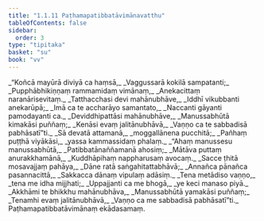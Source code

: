 ```yaml
---
title: "1.1.11 Paṭhamapatibbatāvimānavatthu"
tableOfContents: false
sidebar:
  order: 3
type: "tipitaka"
basket: "su"
book: "vv"
---
```



<DynamicBreadcrumb />

<Division number="93" book="vv">

<Paragraph number="104" type="verses" book="vv">
_“Koñcā mayūrā diviyā ca haṃsā,_  
_Vaggussarā kokilā sampatanti;_  
_Pupphābhikiṇṇaṃ rammamidaṃ vimānaṃ,_  
_Anekacittaṃ naranārisevitaṃ._  

</Paragraph>

</Division>
<Division number="94" book="vv">

<Paragraph number="105" type="verses" book="vv">
_Tatthacchasi devi mahānubhāve,_  
_Iddhī vikubbanti anekarūpā;_  
_Imā ca te accharāyo samantato,_  
_Naccanti gāyanti pamodayanti ca._  

</Paragraph>

</Division>
<Division number="95" book="vv">

<Paragraph number="106" type="verses" book="vv">
_Deviddhipattāsi mahānubhāve,_  
_Manussabhūtā kimakāsi puññaṃ;_  
_Kenāsi evaṃ jalitānubhāvā,_  
_Vaṇṇo ca te sabbadisā pabhāsatī”ti._  

</Paragraph>

</Division>
<Division number="96" book="vv">

<Paragraph number="107" type="verses" book="vv">
_Sā devatā attamanā,_  
_moggallānena pucchitā;_  
_Pañhaṃ puṭṭhā viyākāsi,_  
_yassa kammassidaṃ phalaṃ._  

</Paragraph>

</Division>
<Division number="97" book="vv">

<Paragraph number="108" type="verses" book="vv">
_“Ahaṃ manussesu manussabhūtā,_  
_Patibbatānaññamanā ahosiṃ;_  
_Mātāva puttaṃ anurakkhamānā,_  
_Kuddhāpihaṃ nappharusaṃ avocaṃ._  

</Paragraph>

</Division>
<Division number="98" book="vv">

<Paragraph number="109" type="verses" book="vv">
_Sacce ṭhitā mosavajjaṃ pahāya,_  
_Dāne ratā saṅgahitattabhāvā;_  
_Annañca pānañca pasannacittā,_  
_Sakkacca dānaṃ vipulaṃ adāsiṃ._  

</Paragraph>

</Division>
<Division number="99" book="vv">

<Paragraph number="110" type="verses" book="vv">
_Tena metādiso vaṇṇo,_  
_tena me idha mijjhati;_  
_Uppajjanti ca me bhogā,_  
_ye keci manaso piyā._  

</Paragraph>

</Division>
<Division number="100" book="vv">

<Paragraph number="111" type="verses" book="vv">
_Akkhāmi te bhikkhu mahānubhāva,_  
_Manussabhūtā yamakāsi puññaṃ;_  
_Tenamhi evaṃ jalitānubhāvā,_  
_Vaṇṇo ca me sabbadisā pabhāsatī”ti._  


</Paragraph>
</Division>

<Paragraph number="112" type="center" book="vv">
Paṭhamapatibbatāvimānaṃ ekādasamaṃ.
</Paragraph>